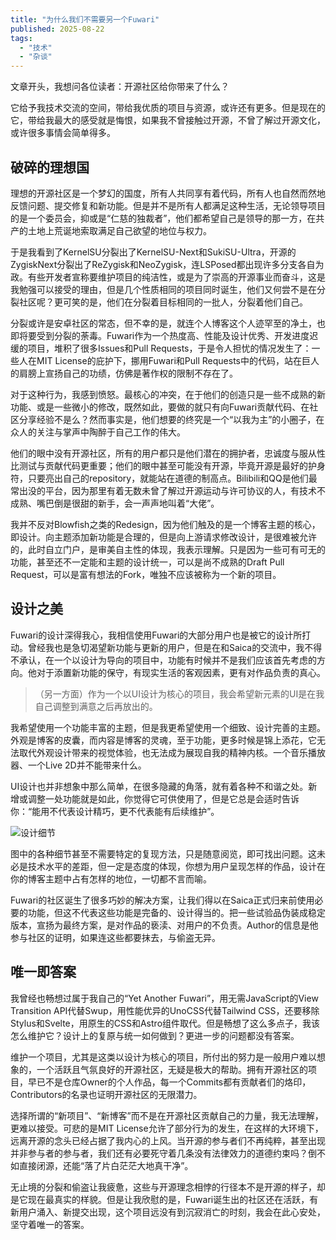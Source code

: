 ```yaml
---
title: "为什么我们不需要另一个Fuwari"
published: 2025-08-22
tags: 
  - "技术"
  - "杂谈"
---
```

文章开头，我想问各位读者：开源社区给你带来了什么？

它给予我技术交流的空间，带给我优质的项目与资源，或许还有更多。但是现在的它，带给我最大的感受就是悔恨，如果我不曾接触过开源，不曾了解过开源文化，或许很多事情会简单得多。

## 破碎的理想国
理想的开源社区是一个梦幻的国度，所有人共同享有着代码，所有人也自然而然地反馈问题、提交修复和新功能。但是并不是所有人都满足这种生活，无论领导项目的是一个委员会，抑或是“仁慈的独裁者”，他们都希望自己是领导的那一方，在共产的土地上荒诞地索取满足自己欲望的地位与权力。

于是我看到了KernelSU分裂出了KernelSU-Next和SukiSU-Ultra，开源的ZygiskNext分裂出了ReZygisk和NeoZygisk，连LSPosed都出现许多分支各自为政。有些开发者宣称要维护项目的纯洁性，或是为了崇高的开源事业而奋斗，这是我勉强可以接受的理由，但是几个性质相同的项目同时诞生，他们又何尝不是在分裂社区呢？更可笑的是，他们在分裂着目标相同的一批人，分裂着他们自己。

分裂或许是安卓社区的常态，但不幸的是，就连个人博客这个人迹罕至的净土，也即将要受到分裂的荼毒。Fuwari作为一个热度高、性能及设计优秀、开发进度迟缓的项目，堆积了很多Issues和Pull Requests，于是令人担忧的情况发生了：一些人在MIT License的庇护下，挪用Fuwari和Pull Requests中的代码，站在巨人的肩膀上宣扬自己的功绩，仿佛是著作权的限制不存在了。

对于这种行为，我感到愤怒。最核心的冲突，在于他们的创造只是一些不成熟的新功能、或是一些微小的修改，既然如此，要做的就只有向Fuwari贡献代码、在社区分享经验不是么？然而事实是，他们想要的终究是一个“以我为主”的小圈子，在众人的关注与掌声中陶醉于自己工作的伟大。

他们的眼中没有开源社区，所有的用户都只是他们潜在的拥护者，忠诚度与服从性比测试与贡献代码更重要；他们的眼中甚至可能没有开源，毕竟开源是最好的护身符，只要亮出自己的repository，就能站在道德的制高点。Bilibili和QQ是他们最常出没的平台，因为那里有着无数未曾了解过开源运动与许可协议的人，有技术不成熟、嘴巴倒是很甜的新手，会一声声地叫着“大佬”。

我并不反对Blowfish之类的Redesign，因为他们触及的是一个博客主题的核心，即设计。向主题添加新功能是合理的，但是向上游请求修改设计，是很难被允许的，此时自立门户，是审美自主性的体现，我表示理解。只是因为一些可有可无的功能，甚至还不一定能和主题的设计统一，可以是尚不成熟的Draft Pull Request，可以是富有想法的Fork，唯独不应该被称为一个新的项目。

## 设计之美
Fuwari的设计深得我心，我相信使用Fuwari的大部分用户也是被它的设计所打动。曾经我也是急切渴望新功能与更新的用户，但是在和Saica的交流中，我不得不承认，在一个以设计为导向的项目中，功能有时候并不是我们应该首先考虑的方向。他对于添置新功能的保守，有现实生活的客观因素，更有对作品负责的真心。

>（另一方面）作为一个以UI设计为核心的项目，我会希望新元素的UI是在我自己调整到满意之后再放出的。

我希望使用一个功能丰富的主题，但是我更希望使用一个细致、设计完善的主题。外观是博客的皮囊，而内容是博客的灵魂，至于功能，更多时候是锦上添花，它无法取代外观设计带来的视觉体验，也无法成为展现自我的精神内核。一个音乐播放器、一个Live 2D并不能带来什么。

UI设计也并非想象中那么简单，在很多隐藏的角落，就有着各种不和谐之处。新增或调整一处功能就是如此，你觉得它可供使用了，但是它总是会适时告诉你：“能用不代表设计精巧，更不代表能有后续维护”。

![设计细节](https://blog-static.xeonzilla.top/img/fuwari_is_all_you_need/01.avif "设计细节")

图中的各种细节甚至不需要特定的复现方法，只是随意阅览，即可找出问题。这未必是技术水平的差距，但一定是态度的体现，你想为用户呈现怎样的作品，设计在你的博客主题中占有怎样的地位，一切都不言而喻。

Fuwari的社区诞生了很多巧妙的解决方案，让我们得以在Saica正式归来前使用必要的功能，但这不代表这些功能是完备的、设计得当的。把一些试验品伪装成稳定版本，宣扬为最终方案，是对作品的亵渎、对用户的不负责。Author的信息是他参与社区的证明，如果连这些都要抹去，与偷盗无异。

## 唯一即答案
我曾经也畅想过属于我自己的“Yet Another Fuwari”，用无需JavaScript的View Transition API代替Swup，用性能优异的UnoCSS代替Tailwind CSS，还要移除Stylus和Svelte，用原生的CSS和Astro组件取代。但是畅想了这么多点子，我该怎么维护它？设计上的复原与统一如何做到？更进一步的问题都没有答案。

维护一个项目，尤其是这类以设计为核心的项目，所付出的努力是一般用户难以想象的，一个活跃且气氛良好的开源社区，无疑是极大的帮助。拥有开源社区的项目，早已不是仓库Owner的个人作品，每一个Commits都有贡献者们的烙印，Contributors的名录也证明开源社区的无限潜力。

选择所谓的“新项目”、“新博客”而不是在开源社区贡献自己的力量，我无法理解，更难以接受。可悲的是MIT License允许了部分行为的发生，在这样的大环境下，远离开源的念头已经占据了我内心的上风。当开源的参与者们不再纯粹，甚至出现并非参与者的参与者，我们还有必要死守着几条没有法律效力的道德约束吗？倒不如直接闭源，还能“落了片白茫茫大地真干净”。

无止境的分裂和偷盗让我疲惫，这些与开源理念相悖的行径本不是开源的样子，却是它现在最真实的样貌。但是让我欣慰的是，Fuwari诞生出的社区还在活跃，有新用户涌入、新提交出现，这个项目远没有到沉寂消亡的时刻，我会在此心安处，坚守着唯一的答案。